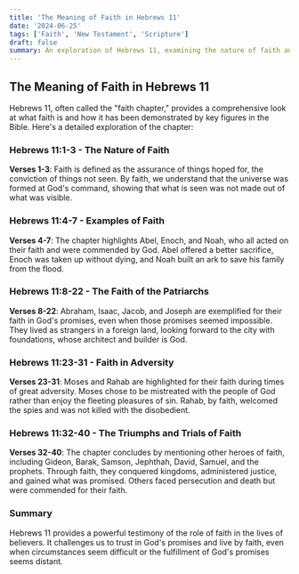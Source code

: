 ```yaml
---
title: 'The Meaning of Faith in Hebrews 11'
date: '2024-06-25'
tags: ['Faith', 'New Testament', 'Scripture']
draft: false
summary: An exploration of Hebrews 11, examining the nature of faith and its importance in the lives of biblical figures and believers today.
---
```


## The Meaning of Faith in Hebrews 11

Hebrews 11, often called the "faith chapter," provides a comprehensive look at what faith is and how it has been demonstrated by key figures in the Bible. Here's a detailed exploration of the chapter:

### Hebrews 11:1-3 - The Nature of Faith

**Verses 1-3**: Faith is defined as the assurance of things hoped for, the conviction of things not seen. By faith, we understand that the universe was formed at God's command, showing that what is seen was not made out of what was visible.

### Hebrews 11:4-7 - Examples of Faith

**Verses 4-7**: The chapter highlights Abel, Enoch, and Noah, who all acted on their faith and were commended by God. Abel offered a better sacrifice, Enoch was taken up without dying, and Noah built an ark to save his family from the flood.

### Hebrews 11:8-22 - The Faith of the Patriarchs

**Verses 8-22**: Abraham, Isaac, Jacob, and Joseph are exemplified for their faith in God's promises, even when those promises seemed impossible. They lived as strangers in a foreign land, looking forward to the city with foundations, whose architect and builder is God.

### Hebrews 11:23-31 - Faith in Adversity

**Verses 23-31**: Moses and Rahab are highlighted for their faith during times of great adversity. Moses chose to be mistreated with the people of God rather than enjoy the fleeting pleasures of sin. Rahab, by faith, welcomed the spies and was not killed with the disobedient.

### Hebrews 11:32-40 - The Triumphs and Trials of Faith

**Verses 32-40**: The chapter concludes by mentioning other heroes of faith, including Gideon, Barak, Samson, Jephthah, David, Samuel, and the prophets. Through faith, they conquered kingdoms, administered justice, and gained what was promised. Others faced persecution and death but were commended for their faith.

### Summary

Hebrews 11 provides a powerful testimony of the role of faith in the lives of believers. It challenges us to trust in God's promises and live by faith, even when circumstances seem difficult or the fulfillment of God's promises seems distant.
